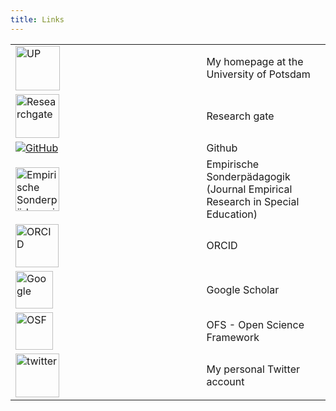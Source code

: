 ```yaml
---
title: Links
---
```


+-------------------------------------------------------------------------------------------------------------------------+------------------------------------------------------------------------------+
| [![UP](images/up.png){width="71"}](https://www.uni-potsdam.de/en/inklusion/researchmethodsanddiagnostics/wilbert.html)\ | My homepage at the University of Potsdam                                     |
+-------------------------------------------------------------------------------------------------------------------------+------------------------------------------------------------------------------+
| [![Researchgate](images/researchgate_icon.png){width="70"}](https://www.researchgate.net/profile/Juergen_Wilbert2)      | Research gate                                                                |
+-------------------------------------------------------------------------------------------------------------------------+------------------------------------------------------------------------------+
| [![GitHub](images/github.png)](https://github.com/jazznbass)                                                            | Github                                                                       |
+-------------------------------------------------------------------------------------------------------------------------+------------------------------------------------------------------------------+
| [![Empirische Sonderpädagogik](images/esp_icon.png){width="70"}](http://www.psychologie-aktuell.com/index.php?id=255)   | Empirische Sonderpädagogik (Journal Empirical Research in Special Education) |
+-------------------------------------------------------------------------------------------------------------------------+------------------------------------------------------------------------------+
| [![ORCID](images/ORCID_iD.svg.png){width="69"}](https://orcid.org/0000-0002-8392-2873)                                  | ORCID                                                                        |
+-------------------------------------------------------------------------------------------------------------------------+------------------------------------------------------------------------------+
| [![Google](images/google_scholar.png){width="60"}](https://scholar.google.de/citations?user=RF7Siq4AAAAJ&hl=en)         | Google Scholar                                                               |
+-------------------------------------------------------------------------------------------------------------------------+------------------------------------------------------------------------------+
| [![OSF](images/osf.png){width="60"}](https://osf.io/q7gme/)                                                             | OFS - Open Science Framework                                                 |
+-------------------------------------------------------------------------------------------------------------------------+------------------------------------------------------------------------------+
| [![twitter](images/twitter.png){width="70"}](https://twitter.com/juergen_wilbert)                                       | My personal Twitter account                                                  |
+-------------------------------------------------------------------------------------------------------------------------+------------------------------------------------------------------------------+
